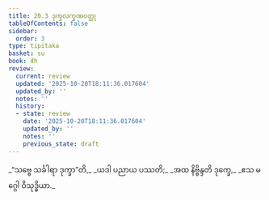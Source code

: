 ```yaml
---
title: 20.3 ဒုက္ခလက္ခဏဝတ္ထု
tableOfContents: false
sidebar:
  order: 3
type: tipitaka
basket: su
book: dh
review:
  current: review
  updated: '2025-10-20T18:11:36.017604'
  updated_by: ''
  notes: ''
  history:
  - state: review
    date: '2025-10-20T18:11:36.017604'
    updated_by: ''
    notes: ''
    previous_state: draft
---
```



<DynamicBreadcrumb />


<ReviewStatus review={frontmatter.review} showDetails={true} />

<HypothesisAnnotation frontmatter={frontmatter} />

<Division number="278" book="dh" e="ch" v="18" p="53">

<Paragraph number="300" type="verses" book="dh">
_“သဗ္ဗေ သင်္ခါရာ ဒုက္ခာ”တိ,_  
_ယဒါ ပညာယ ပဿတိ;_  
_အထ နိဗ္ဗိန္ဒတိ ဒုက္ခေ,_  
_ဧသ မဂ္ဂေါ ဝိသုဒ္ဓိယာ._
</Paragraph>
</Division>